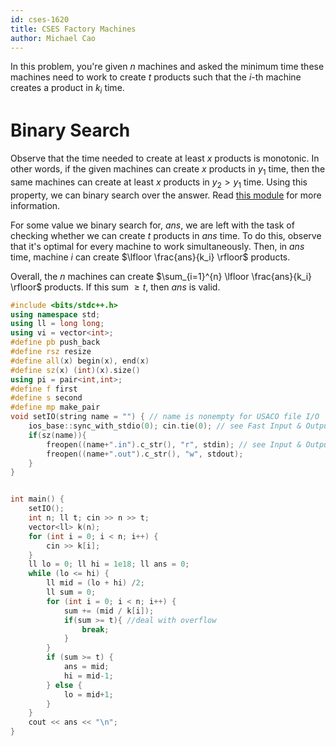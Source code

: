 ```yaml
---
id: cses-1620
title: CSES Factory Machines
author: Michael Cao
---
```


In this problem, you're given $n$ machines and asked the minimum time these machines need to work to create $t$ products such that the $i$-th machine creates a product in $k_i$ time.

# Binary Search

Observe that the time needed to create at least $x$ products is monotonic. In other words, if the given machines can create $x$ products in $y_1$ time, then the same machines can create at least $x$ products in $y_2 > y_1$ time. Using this property, we can binary search over the answer. Read [this module](/silver/binary-search-ans) for more information.

For some value we binary search for, $ans$, we are left with the task of checking whether we can create $t$ products in $ans$ time. To do this, observe that it's optimal for every machine to work simultaneously. Then, in $ans$ time, machine $i$ can create $\lfloor \frac{ans}{k_i} \rfloor$ products. 

Overall, the $n$ machines can create ‎‎$\sum_{i=1}^{n} \lfloor \frac{ans}{k_i} \rfloor$ products. If this sum $\geq t$, then $ans$ is valid.

```cpp
#include <bits/stdc++.h>
using namespace std;
using ll = long long;
using vi = vector<int>;
#define pb push_back
#define rsz resize
#define all(x) begin(x), end(x)
#define sz(x) (int)(x).size()
using pi = pair<int,int>;
#define f first
#define s second
#define mp make_pair
void setIO(string name = "") { // name is nonempty for USACO file I/O
    ios_base::sync_with_stdio(0); cin.tie(0); // see Fast Input & Output
    if(sz(name)){
        freopen((name+".in").c_str(), "r", stdin); // see Input & Output
        freopen((name+".out").c_str(), "w", stdout);
    }
}


int main() {
    setIO(); 
    int n; ll t; cin >> n >> t;
    vector<ll> k(n);
    for (int i = 0; i < n; i++) {
        cin >> k[i];
    }        
    ll lo = 0; ll hi = 1e18; ll ans = 0;
    while (lo <= hi) {
        ll mid = (lo + hi) /2;
        ll sum = 0;
        for (int i = 0; i < n; i++) {
            sum += (mid / k[i]);
            if(sum >= t){ //deal with overflow
                break;
            }
        }
        if (sum >= t) {
            ans = mid;
            hi = mid-1;
        } else {
            lo = mid+1;
        }
    }
    cout << ans << "\n";
}
```